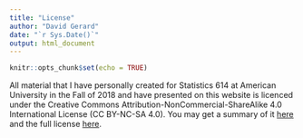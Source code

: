 ```yaml
---
title: "License"
author: "David Gerard"
date: "`r Sys.Date()`"
output: html_document
---
```


```r
knitr::opts_chunk$set(echo = TRUE)
```

All material that I have personally created for Statistics 614 at American University in the Fall of 2018 and have presented on this website is licenced under the Creative Commons Attribution-NonCommercial-ShareAlike 4.0 International License (CC BY-NC-SA 4.0). You may get a summary of it [here](https://creativecommons.org/licenses/by-nc-sa/4.0/) and the full license [here](https://creativecommons.org/licenses/by-nc-sa/4.0/legalcode).
